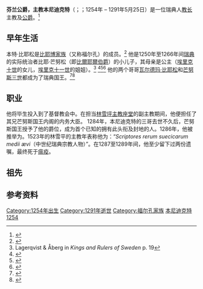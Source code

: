 {{For|14世纪的芬兰公爵|贝尼迪克特 (哈兰)}}
{{For|第62任教宗，亦称为教宗本笃一世|本笃一世}}
{{Infobox royalty
| name         = 贝尼迪克特
| title        = {{link-en|芬兰公爵|Duke of Finland}}<br>{{link-en|林雪平主教|Bishop of Linköping}}
| image        = File:Bengt_Birgersson.JPG
| caption      = 
| succession   = 
| reign        = 
| reign-type   = 
| coronation   = 
| predecessor  = 
| father       = [[比爾耶爾伯爵|比爾耶爾伯爵]]
| mother       = {{link-en|瑞典的英厄堡·埃里克斯多特|Ingeborg Eriksdotter of Sweden}}
| birth_date   = 1254
| birth_place  = 
| death_date   = {{Death date and age|1291|5|25|1254}}
| death_place  = 
| burial_date  = 
| burial_place = 
| religion     = [[天主教会|罗马天主教]]
}}

'''芬兰公爵，主教本尼迪克特'''（{{lang-sv|Bengt Birgersson}}；{{lang-fi|Bengt Birgerinpoika}}；1254年 – 1291年5月25日）是一位瑞典人[[教長_(基督宗教)|教长]]主教及[[公爵|公爵]]。<ref>{{cite web|url=   http://runeberg.org/nfbb/0717.html|title=   Bengt, biskop i Linköping 1286–91|website=   Nordisk familjebok|access-date=   August 1, 2020|archive-date=   2020-11-03|archive-url=   https://web.archive.org/web/20201103061600/http://runeberg.org/nfbb/0717.html|dead-url=   no}}</ref>

==早年生活==
本特·比耶松是[[福尔孔王朝|比耶博家族]]（又称福尔孔）的成员。<ref>{{cite web   |url=  https://sok.riksarkivet.se/sbl/Presentation.aspx?id=14301   |title=  Folkungaätten   |website=  Svenskt biografiskt lexikon   |access-date=  August 1, 2020   |archive-date=  2020-11-02   |archive-url=  https://web.archive.org/web/20201102051438/https://sok.riksarkivet.se/sbl/Presentation.aspx?id=14301   |dead-url=  no   }}</ref>
他是1250年至1266年间[[瑞典|瑞典]]的实际统治者比耶·芒努松（即[[比爾耶爾伯爵|比爾耶爾伯爵]]）的小儿子，其母亲是{{link-en|瑞典的英厄堡·埃里克斯多特|Ingeborg Eriksdotter of Sweden|瑞典的英厄堡}}公主（[[埃里克十世|埃里克十世]]的女儿，[[埃里克十一世|埃里克十一世]]的姐姐）。<ref>Lagerqvist & Åberg in ''Kings and Rulers of Sweden'' {{ISBN|91-87064-35-9}} p. 19</ref>
<ref>{{cite web|url=https://sok.riksarkivet.se/sbl/Presentation.aspx?id=18238|title=Birger Magnusson|publisher=Svenskt biografiskt lexikon|author=Sten Engström|accessdate=31 January 2019|archive-date=2020-11-01|archive-url=https://web.archive.org/web/20201101151112/https://sok.riksarkivet.se/sbl/Presentation.aspx?id=18238|dead-url=no}}</ref><ref>{{cite web|url=https://sok.riksarkivet.se/sbl/Presentation.aspx?id=15401|title=Erik Knutsson|publisher=Svenskt biografiskt lexikon|author=Sture Bolin|accessdate=31 January 2019|archive-date=2020-02-19|archive-url=https://web.archive.org/web/20200219004047/https://sok.riksarkivet.se/Sbl/Presentation.aspx?id=15401|dead-url=no}}</ref><ref>{{cite web|url=https://sok.riksarkivet.se/sbl/Presentation.aspx?id=15399|title=Erik Eriksson|publisher=Svenskt biografiskt lexikon|author=Sture Bolin|accessdate=31 January 2019|archive-date=2020-11-01|archive-url=https://web.archive.org/web/20201101223257/https://sok.riksarkivet.se/sbl/Presentation.aspx?id=15399|dead-url=no}}</ref> 
他的两个哥哥[[瓦尔德玛·比耶松|瓦尔德玛·比耶松]]和[[马格努斯·拉杜洛斯|芒努斯三世]]都成为了瑞典国王。<ref>{{cite web|url=http://kulturnav.org/adc21017-619f-4c6d-a95b-76e8c8138186|title=Valdemar Birgersson, kung av Sverige|publisher=KulturNav|accessdate=31 January 2019|archive-date=2019-04-21|archive-url=https://web.archive.org/web/20190421020925/http://kulturnav.org/adc21017-619f-4c6d-a95b-76e8c8138186|dead-url=no}}</ref><ref>{{cite web|url=https://www.pennanochsvardet.se/militarhistoria/svenskakrig/krig-1222-1388/magnus-birgersson-ladulas|title=Magnus Birgersson "Ladulås"|publisher=pennanochsvardet.se|author=Ulf Sundberg|date=1999|accessdate=31 January 2019|archive-date=2020-04-11|archive-url=https://web.archive.org/web/20200411110905/https://www.pennanochsvardet.se/militarhistoria/svenskakrig/krig-1222-1388/magnus-birgersson-ladulas|dead-url=yes}}</ref>

== 职业 ==
他将毕生投入到了基督教会中。在担当[[林雪坪主教座堂|林雪坪主教座堂]]的副主教期间，他便担任了其兄芒努斯国王内阁的内务大臣。
1284年，本尼迪克特的三哥{{link-en|埃里克·比耶松|Eric Birgersson|斯莫兰的埃里克}}去世不久后，芒努斯国王授予了他{{link-en|芬兰公爵|Duke of Finland}}的爵位，成为首个已知的拥有此头衔及封地的人。1286年，他被推举为{{link-en|林雪平主教|Bishop of Linköping}}。1523年的林雪平的主教年表称他为：“''Scriptores rerum suecicarum medii ævi''（中世纪瑞典宗教人物）”。在1287至1289年间，他至少留下过两份遗嘱，最终死于[[腺鼠疫|瘟疫]]。

==祖先==
{{ahnentafel
|collapsed=yes |align=center
|boxstyle_1=background-color: #fcc;
|boxstyle_2=background-color: #fb9;
|boxstyle_3=background-color: #ffc;
|boxstyle_4=background-color: #bfc;
|boxstyle_5=background-color: #9fe;
|1= 1. '''芬兰公爵本尼迪克特''' 
|2= 2. [[比爾耶爾伯爵|比爾耶爾伯爵]]
|3= 3. {{link-en|瑞典的英厄堡·埃里克斯多特|Ingeborg Eriksdotter of Sweden}}
|4= 4. {{link-en|芒努斯·明纳舍尔德|Magnus Minniskiöld}}
|5= 5. {{link-en|英格丽达·于尔娃|Ingrid Ylva}}
|6= 6. [[埃里克十世|埃里克十世]]
|7= 7. {{link-en|丹麦的里基莎|Richeza of Denmark}}
|8= 8. {{link-en|本特·斯尼维尔|Bengt Snivil}}
|9= 
|10= 10. {{link-en|苏内·西克|Sune Sik}}
|11= 
|12= 12. [[克努特·埃里克松|克努特·埃里克松]]
|13= 13. {{link-en|瑞典的塞西莉亚·约翰斯多特|Cecilia Johansdotter of Sweden}}
|14= 14. [[瓦尔德马一世_(丹麦)|瓦尔德马一世 (丹麦)]]
|15= 15. {{link-en|明斯克的索菲娅|Sophia of Minsk}}
|16= 16. {{link-en|胖子福尔克|Folke the fat}}
|17= 17. {{link-en|丹麦的英厄耶德·克努特斯多特|Ingegerd Knudsdotter of Denmark}}
|18=
|19= 
|20= 20. [[斯渥克尔一世|斯渥克尔一世]]
|21= 21. {{link-en|波兰的里基莎|Richeza of Poland, Queen of Sweden}}
|22= 
|23= 
|24= 24. [[埃里克九世|埃里克九世]]
|25= 25. [[克里斯蒂娜·比约恩斯多塔|克里斯蒂娜·比约恩斯多塔]]
|26= 
|27= 
|28= 28. [[克努特·拉瓦德|克努特·拉瓦德]]
|29= 29. {{link-en|基辅的英厄堡|Ingeborg of Kiev}}
|30= 30. 明斯克和格罗诺德王子，沃洛达里
|31= 31. {{link-en|波兰的里基莎|Richeza of Poland, Queen of Sweden}}（同21）
}}

{{S-start}}	
{{Succession box|before=[[比爾耶爾伯爵|比爾耶爾伯爵]]<br />'''''（[[瑞典君主列表|瑞典摄政王]]，大部分芬兰的征服者）''|title={{link-en|芬兰公爵|Duke of Finland|奥斯特兰迪亚公爵}}<br />'''''（{{link-en|林雪平主教|Bishop of Linköping}}）''|years=1284 - 1291|after={{link-en|瓦尔德马尔 (芬兰)|Valdemar, Duke of Finland}}<br />''（[[厄兰岛|厄兰公爵]]）''}}
{{S-end}}

==参考资料==
{{reflist}}

{{Authority control}}
{{DEFAULTSORT:Benedict, Duke Of Finland}}
[[Category:1254年出生|Category:1254年出生]]
[[Category:1291年逝世|Category:1291年逝世]]
[[Category:福尔孔家族|Category:福尔孔家族]]
[[Category:瑞典王子|本尼迪克特 1254]]